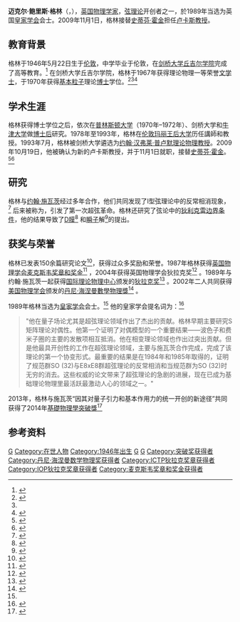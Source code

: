 {{Otheruses|other=同名人物|邁克爾·格林}}
{{Infobox scientist
|name = 迈克尔·格林<br />Michael Green
| birth_name = 迈克尔·鲍里斯·格林（Michael Boris Green）
| image =
| image_size =
| caption = 
|birth_date = {{birth date and age|1946|05|22|df=y}}
|birth_place = [[London|London]]
|residence = [[剑桥|剑桥]]
|nationality = {{flag|United Kingdom of Great Britain and Northern Ireland}}
|death_date = 
|death_place = 
|field = [[物理学|物理学]]
|work_institution = [[剑桥大学|剑桥大学]]<br />[[玛丽王后学院|玛丽王后学院]]<br>[[普林斯顿大学|普林斯顿大学]]<br>[[牛津大学|牛津大学]]
|alma_mater = [[剑桥大学丘吉尔学院|剑桥大学丘吉尔学院]]
| thesis_title = Crossing Symmetry And Duality In Strong Interactions 
| thesis_year = 1970年
| thesis_url = http://ulmss-newton.lib.cam.ac.uk/vwebv/holdingsInfo?bibId=8946
|doctoral_advisor = 理查德·约翰·伊登（Richard J. Eden）
|doctoral_students = Michael Gutperle<br>Ling-Yan Hung（孔令欣）<br>Miguel Paulos<br>Aninda Sinha<br>David Richards<br>Marco Barrozo<br>Bogdan Stefanski<br>Tathagata Dasgupta<br>Linda Uruchurtu<ref name="mathgene">{{MathGenealogy|id=103689}}</ref>
|known_for  = [[超弦理论|超弦理论]]<ref name="superstring">{{cite journal|url=http://linkinghub.elsevier.com/retrieve/pii/0370269384920215|pages=367–370|title=Covariant description of superstrings|journal=Physics Letters B|volume=136|issue=5-6|accessdate=2018-04-02|doi=10.1016/0370-2693(84)92021-5|author=Michael B. Green, John H. Schwarz|archive-date=2020-02-13|archive-url=https://web.archive.org/web/20200213160712/https://linkinghub.elsevier.com/retrieve/pii/0370269384920215|dead-url=no}}</ref><br>{{link-en|格林-施瓦茨機制|Green–Schwarz mechanism}}
|prizes = [[皇家学会|皇家学会]]会士<br />[[狄拉克奖章|狄拉克奖章]]<br />[[丹尼·海涅曼數學物理獎|丹尼·海涅曼數學物理獎]]<br/> [[基礎物理學突破獎|基礎物理學突破獎]] 
| website = {{URL|http://www.damtp.cam.ac.uk/user/mbg15}}<br>{{URL|http://www.damtp.cam.ac.uk/people/m.b.green}}
| spouse = 乔安娜·查塔威（Joanna Chataway）
}}
'''迈克尔·鲍里斯·格林'''（{{Lang-en|'''Michael Boris Green'''}}，{{bd|1946年|5月22日|}}），[[英国|英国]][[物理学家|物理学家]]，[[弦理论|弦理论]]开创者之一，於1989年当选为英国[[皇家学会|皇家学会]]会士。2009年11月1日，格林接替[[史蒂芬·霍金|史蒂芬·霍金]]担任[[卢卡斯教授|卢卡斯教授]]。

==教育背景==
格林于1946年5月22日生于[[伦敦|伦敦]]，中学毕业于伦敦{{link-en|威廉·艾利斯学校|William Ellis School}}，在[[剑桥大学丘吉尔学院|剑桥大学丘吉尔学院]]完成了高等教育。<ref name="whoswho">{{cite web |url=http://www.ukwhoswho.com/view/article/oupww/whoswho/U18027/ |title=GREEN, Prof. Michael Boris |format= |work=Who's Who 2013, A & C Black, an imprint of Bloomsbury Publishing plc, 2013; online edn, Oxford University Press |accessdate= |archive-date=2016-01-07 |archive-url=https://web.archive.org/web/20160107131308/http://www.ukwhoswho.com/view/article/oupww/whoswho/U18027/ |dead-url=no }}{{subscription required}}</ref> 在剑桥大学丘吉尔学院，格林于1967年获得理论物理一等荣誉[[文学士|文学士]]，于1970年获得[[基本粒子|基本粒子]]理论[[哲学博士|博士]]学位。<ref name="greenphd">{{cite thesis |degree=PhD |first=Michael Boris |last=Green |title=Crossing symmetry and duality in strong interactions |publisher=University of Cambridge |date=1970 |url=http://ulmss-newton.lib.cam.ac.uk/vwebv/holdingsInfo?bibId=8946 |authorlink=Michael Green (physicist) |access-date=2014-05-02 |archive-date=2019-11-13 |archive-url=https://web.archive.org/web/20191113103354/https://ulmss-newton.lib.cam.ac.uk/vwebv/holdingsInfo?bibId=8946 |dead-url=no }}</ref><ref name="mathgene"/><ref name="dirac">{{cite web|url=http://libraryold.ictp.it/FP-DB/docs/1989/Dirac-1989-Citation-Green.pdf|title=Dirac Medal 1989 Presentation Ceremony Leaflet|accessdate=2009-10-20|date=April 1990|format=pdf|deadurl=yes|archiveurl=https://web.archive.org/web/20110722035331/http://libraryold.ictp.it/FP-DB/docs/1989/Dirac-1989-Citation-Green.pdf|archivedate=2011-07-22}}</ref> 

==学术生涯==
格林获得博士学位之后，依次在[[普林斯顿大学|普林斯顿大学]]（1970年–1972年）、剑桥大学和[[牛津大学|牛津大学]]做[[博士后|博士后]]研究。1978年至1993年，格林在[[伦敦玛丽王后大学|伦敦玛丽王后大学]]历任講師和教授。1993年7月，格林被剑桥大学遴选为[[约翰·汉弗莱·普卢默理论物理教授|约翰·汉弗莱·普卢默理论物理教授]]。2009年10月19日，他被确认为新的卢卡斯教授，并于11月1日就职，接替[[史蒂芬·霍金|史蒂芬·霍金]]。<ref name="times">{{Cite web|first=Mark|last=Henderson|url=http://timesonline.typepad.com/science/2009/10/stephen-hawkings-successor-as-lucasian-professor-of-mathematics-michael-green.html|title=Stephen Hawking's successor as Lucasian Professor of Mathematics: Michael Green|publisher=Times Online|date=20 October 2009|accessdate=20 October 2009|deadurl=yes|archiveurl=https://web.archive.org/web/20091023100911/http://timesonline.typepad.com/science/2009/10/stephen-hawkings-successor-as-lucasian-professor-of-mathematics-michael-green.html|archivedate=2009-10-23}}</ref><ref name="cam">{{Cite web|url=http://www.admin.cam.ac.uk/news/dp/2009102005|title=Michael Green elected 18th Lucasian Professor at the University of Cambridge|publisher=University of Cambridge|date=20 October 2009|accessdate=20 October 2009|deadurl=yes|archiveurl=https://web.archive.org/web/20091025205245/http://www.admin.cam.ac.uk/news/dp/2009102005|archivedate=2009年10月25日|df=}}</ref>

==研究==
格林与[[约翰·施瓦茨|约翰·施瓦茨]]经过多年合作，他们共同发现了Ⅰ型弦理论中的反常相消现象，<ref name="anomaly">{{cite journal|url=http://linkinghub.elsevier.com/retrieve/pii/037026938491565X|pages=117–122|title=Anomaly cancellations in supersymmetric D = 10 gauge theory and superstring theory|journal=Physics Letters B|volume=149|issue=1-3|accessdate=2018-04-02|doi=10.1016/0370-2693(84)91565-x|author=Michael B. Green, John H. Schwarz|archive-date=2021-03-08|archive-url=https://web.archive.org/web/20210308090316/https://linkinghub.elsevier.com/retrieve/pii/037026938491565X|dead-url=no}}</ref> 后来被称为{{link-en|格林-施瓦茨機制|Green–Schwarz mechanism}}，引发了第一次超弦革命。格林还研究了弦论中的[[狄利克雷边界条件|狄利克雷边界条件]]，他的结果导致了[[D膜|D膜]]<ref>{{cite journal|title=I-brane inflow and anomalous couplings on D-branes|journal=Classical and Quantum Gravity|volume=14|issue=1|pages=47|url=http://stacks.iop.org/0264-9381/14/i=1/a=008|date=1997|doi=10.1088/0264-9381/14/1/008|issn=0264-9381|language=en|accessdate=2018-04-02|author=Michael B. Green, Jeffrey A. Harvey, Gregory Moore}}</ref> 和[[瞬子|瞬子]]解<ref>{{cite journal|url=http://linkinghub.elsevier.com/retrieve/pii/S0550321397002691|pages=195–227|title=Effects of D-instantons|journal=Nuclear Physics B|volume=498|issue=1-2|accessdate=2018-04-02|doi=10.1016/s0550-3213(97)00269-1|author=Michael B. Green, Michael Gutperle|archive-date=2021-03-08|archive-url=https://web.archive.org/web/20210308075742/https://linkinghub.elsevier.com/retrieve/pii/S0550321397002691|dead-url=no}}</ref>的提出。

==获奖与荣誉==
格林已发表150余篇研究论文<ref name="spires">{{Cite web|url=http://www.slac.stanford.edu/spires/find/hep/www?rawcmd=f+ea+green,+michael+b.|title=Michael Green Bibliography listing|publisher=[[SPIRES|Spires High Energy Physics]] database|location=Stanford University|accessdate=22 October 2009}}{{dead link|date=2018年1月 |bot=InternetArchiveBot |fix-attempted=yes }}</ref>，获得过众多奖励和荣誉。1987年格林获得[[英国物理学会|英国物理学会]][[麦克斯韦奖章和奖金|麦克斯韦奖章和奖金]]<ref>{{cite web|title=Maxwell medal recipients|url=http://www.iop.org/about/awards/career/maxwell/medallists/page_38660.html|publisher=IoP|accessdate=2014-05-02|archive-date=2017-08-18|archive-url=https://web.archive.org/web/20170818085946/http://www.iop.org/about/awards/career/maxwell/medallists/page_38660.html|dead-url=no}}</ref> ，2004年获得英国物理学会狄拉克奖<ref>{{cite web|title=Dirac medal recipients|url=http://www.iop.org/about/awards/gold/dirac/medallists/page_38431.html|publisher=IoP|accessdate=2014-05-02|archive-date=2020-05-26|archive-url=https://web.archive.org/web/20200526125239/http://www.iop.org/about/awards/gold/dirac/medallists/page_38431.html|dead-url=yes}}</ref> 。1989年与约翰·施瓦茨一起获得[[国际理论物理中心|国际理论物理中心]]颁发的[[狄拉克奖|狄拉克奖]]<ref>{{cite web|title=A list of past Dirac Medallists|url=http://www.ictp.it/about-ictp/prizes-awards/the-dirac-medal/the-medallists-(1).aspx|publisher=ICTP|accessdate=2014-05-02|archive-date=2015-07-23|archive-url=https://web.archive.org/web/20150723061926/https://www.ictp.it/about-ictp/prizes-awards/the-dirac-medal/the-medallists-%281%29.aspx|dead-url=no}}</ref> 。2002年二人共同获得[[美国物理学会|美国物理学会]]颁发的[[丹尼·海涅曼數學物理獎|丹尼·海涅曼數學物理獎]]<ref>{{cite web|title=Dannie Heineman Prize for Mathematical Physics|url=http://www.aps.org/programs/honors/prizes/heineman.cfm|publisher=APS|accessdate=2014-05-02|archive-date=2019-05-08|archive-url=https://web.archive.org/web/20190508125544/http://www.aps.org/programs/honors/prizes/heineman.cfm|dead-url=no}}</ref> 。

1989年格林当选为[[皇家学会|皇家学会]]会士。<ref name="royal"/> 他的皇家学会提名词为：<ref name="royal">{{cite web|url=http://royalsociety.org/DServe/dserve.exe?dsqIni=Dserve.ini&dsqApp=Archive&dsqDb=Catalog&dsqCmd=show.tcl&dsqSearch=(RefNo==%27EC%2F1989%2F10%27)|title=Green, Michael Boris: Library and Archive Catalogue|publisher=The Royal Society|accessdate=2013-11-11|location=London|archive-date=2019-12-12|archive-url=https://web.archive.org/web/20191212214602/http://royalsociety.org/DServe/dserve.exe?dsqIni=Dserve.ini&dsqApp=Archive&dsqDb=Catalog&dsqCmd=show.tcl&dsqSearch=(RefNo==%27EC%2F1989%2F10%27)|dead-url=no}}</ref>
<blockquote>"他在量子场论尤其是超弦理论领域作出了杰出的贡献。格林早期主要研究S矩阵理论对偶性。他第一个证明了对偶模型的一个重要结果——波色子和费米子圈的主要的发散项相互抵消。他在相变理论领域也作出过突出贡献。但是他最具开创性的工作在超弦理论领域，主要与施瓦茨合作完成，完成了该理论的第一个协变形式。最重要的结果是在1984年和1985年取得的，证明了规范群SO (32)与E8xE8群超弦理论的反常相消和当规范群为SO (32)时无穷的消去。这些权威的论文带来了超弦理论的急剧的进展，现在已成为基础理论物理里最活跃最激动人心的领域之一。"</blockquote>

2013年，格林与施瓦茨“因其对量子引力和基本作用力的统一开创的新途径”共同获得了2014年[[基礎物理學突破獎|基礎物理學突破獎]]<ref name=Laureates>{{cite web | url =https://breakthroughprize.org/Prize/1 | title =Fundamental Physics Breakthrough Prize Laureates | website =Fundamental Physics Breakthrough Prize | publisher =Breakthrough Prize | access-date =2015-11-18 | archive-date =2016-03-15 | archive-url =https://web.archive.org/web/20160315045423/https://breakthroughprize.org/Prize/1 | dead-url =no }}</ref>

==参考资料==
{{Reflist|2}}

{{弦理论}}
{{卢卡斯数学教授}}
{{突破奖获得者}}
{{IOP狄拉克奖章获得者}}
{{ICTP狄拉克奖章获得者}}
{{麦克斯韦奖章和奖金获得者}}
{{丹尼·海涅曼数学物理奖获得者}}

{{Authority control}}
[[Category:英國物理學家|G]]
[[Category:在世人物|Category:在世人物]]
[[Category:1946年出生|Category:1946年出生]]
[[Category:英國人|G]]
[[Category:劍橋大學丘吉爾學院校友|G]]
[[Category:突破奖获得者|Category:突破奖获得者]]
[[Category:丹尼·海涅曼数学物理奖获得者|Category:丹尼·海涅曼数学物理奖获得者]]
[[Category:ICTP狄拉克奖章获得者|Category:ICTP狄拉克奖章获得者]]
[[Category:IOP狄拉克奖章获得者|Category:IOP狄拉克奖章获得者]]
[[Category:麦克斯韦奖章和奖金获得者|Category:麦克斯韦奖章和奖金获得者]]